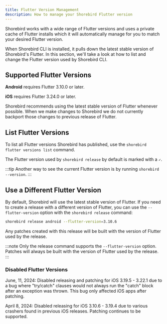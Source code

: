 ```yaml
---
title: Flutter Version Management
description: How to manage your Shorebird Flutter version
---
```


Shorebird works with a wide range of Flutter versions and uses a private cache
of Flutter installs which it will automatically manage for you to match your
desired Flutter version.

When Shorebird CLI is installed, it pulls down the latest stable version of
Shorebird's Flutter. In this section, we'll take a look at how to list and
change the Flutter version used by Shorebird CLI.

## Supported Flutter Versions

**Android** requires Flutter 3.10.0 or later.

**iOS** requires Flutter 3.24.0 or later.

Shorebird recommends using the latest stable version of Flutter whenever
possible. When we make changes to Shorebird we do not currently backport those
changes to previous release of Flutter.

## List Flutter Versions

To list all Flutter versions Shorebird has published, use the
`shorebird flutter versions list` command.

The Flutter version used by `shorebird release` by default is marked with a `✓`.

:::tip
Another way to see the current Flutter version is by running `shorebird --version`.
:::

## Use a Different Flutter Version

By default, Shorebird will use the latest stable version of Flutter. If you need
to create a release with a different version of Flutter, you can use the
`--flutter-version` option with the `shorebird release` command:

```sh
shorebird release android --flutter-version=3.10.6
```

Any patches created with this release will be built with the version of Flutter
used by the release.

:::note
Only the release command supports the `--flutter-version` option. Patches will
always be built with the version of Flutter used by the release.
:::

### Disabled Flutter Versions

June, 11, 2024: Disabled releasing and patching for iOS 3.19.5 - 3.22.1 due to a
bug where "try/catch" clauses would not always run the "catch" block after an
exception was thrown. This bug only affected iOS apps after patching.

April 8, 2024: Disabled releasing for iOS 3.10.6 - 3.19.4 due to various
crashers found in previous iOS releases. Patching continues to be supported.

